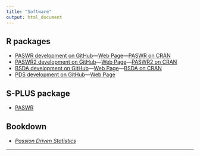 ```yaml
---
title: "Software"
output: html_document
---
```


## R packages

* [PASWR development on GitHub](https://github.com/alanarnholt/PASWR)---[Web Page](https://alanarnholt.github.io/PASWR)---[PASWR on CRAN](https://cran.r-project.org/web/packages/PASWR/index.html)
* [PASWR2 development on GitHub](https://github.com/alanarnholt/PASWR2)---[Web Page](https://alanarnholt.github.io/PASWR2)---[PASWR2 on CRAN](https://cran.r-project.org/web/packages/PASWR2/index.html)
* [BSDA development on GitHub](https://github.com/alanarnholt/BSDA)---[Web Page](https://alanarnholt.github.io/BSDA)---[BSDA on CRAN](https://cran.r-project.org/web/packages/BSDA/index.html)
* [PDS development on GitHub](https://github.com/alanarnholt/PDS)---[Web Page](https://alanarnholt.github.io/PDS)

## S-PLUS package

* [PASWR](http://csan.insightful.com/PackageDetails.aspx?Package=paswr)

## Bookdown

* [_Passion Driven Statistics_](https://alanarnholt.github.io/PDS-Bookdown2/)



* * *